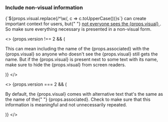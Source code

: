 ### Include non-visual information

<p>
  {`${props.visual.replace(/^\w/, c => c.toUpperCase())}s`} can create important context for users,
  but{" "}
  <a href="/foundation/accessibility/" aria-label="accessibility">
    not everyone sees the {props.visual}
  </a>
  . So make sure everything necessary is presented in a non-visual form.
</p>

<>
  {props.version !== 2 && (
    <p>
      This can mean including the name of the {props.associated} with the {props.visual} so anyone
      who doesn't see the {props.visual} still gets the name. But if the {props.visual} is present
      next to some text with its name, make sure to hide the {props.visual} from screen readers.
    </p>
  )}
</>

<>
  {props.version === 2 && (
    <p>
      By default, the {props.visual} comes with alternative text that's the same as the name of the{" "}
      {props.associated}. Check to make sure that this information is meaningful and not
      unnecessarily repeated.
    </p>
  )}
</>
